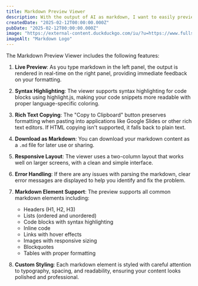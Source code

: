 ```yaml
---
title: Markdown Preview Viewer
description: With the output of AI as markdown, I want to easily preview it.
createdDate: "2025-02-12T00:00:00.000Z"
pubDate: "2025-02-12T00:00:00.000Z"
image: "https://external-content.duckduckgo.com/iu/?u=https://www.fullstackpython.com/img/logos/markdown.png&f=1&nofb=1&ipt=19c937c69b9f6c8bea7ee635e5a7f3785f9b6e92e74ba5a4942c908994d3b071&ipo=images"
imageAlt: "Markdown Logo"
---
```



<div class="not-prose">
  <MarkdownPreview client:load />
</div>

The Markdown Preview Viewer includes the following features:

1. **Live Preview**: As you type markdown in the left panel, the output is rendered in real-time on the right panel, providing immediate feedback on your formatting.

2. **Syntax Highlighting**: The viewer supports syntax highlighting for code blocks using highlight.js, making your code snippets more readable with proper language-specific coloring.

3. **Rich Text Copying**: The "Copy to Clipboard" button preserves formatting when pasting into applications like Google Slides or other rich text editors. If HTML copying isn't supported, it falls back to plain text.

4. **Download as Markdown**: You can download your markdown content as a `.md` file for later use or sharing.

5. **Responsive Layout**: The viewer uses a two-column layout that works well on larger screens, with a clean and simple interface.

6. **Error Handling**: If there are any issues with parsing the markdown, clear error messages are displayed to help you identify and fix the problem.

7. **Markdown Element Support**: The preview supports all common markdown elements including:
   - Headers (H1, H2, H3)
   - Lists (ordered and unordered)
   - Code blocks with syntax highlighting
   - Inline code
   - Links with hover effects
   - Images with responsive sizing
   - Blockquotes
   - Tables with proper formatting

8. **Custom Styling**: Each markdown element is styled with careful attention to typography, spacing, and readability, ensuring your content looks polished and professional.
